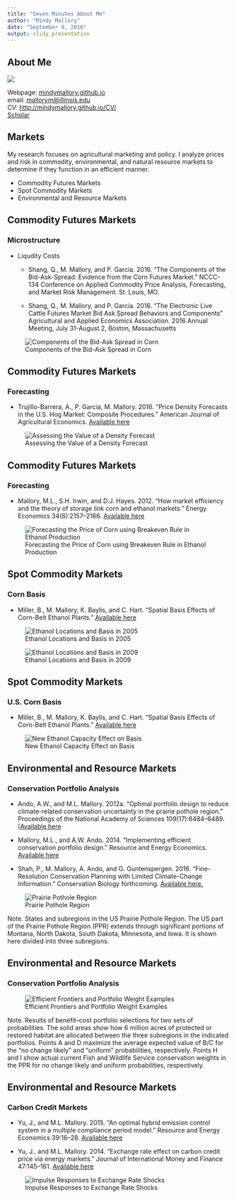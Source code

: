 ```yaml
---
title: "Seven Minutes About Me"
author: "Mindy Mallory"
date: "September 9, 2016"
output: slidy_presentation
---
```


## About Me



![](https://lh3.googleusercontent.com/PyX5BL0hZ-mjuvaHoCrA-sHShTRywuqc_7XiX90PRQOc-KOB3DL2uteyhwKLHH2IvBcamEXXHI4WYzEPLyJHUQPbKY1ZZLSBEV7wVAIeoTM9EQFl-_imuxh7io_Z8m5yQfl906sagaSeimOm_nhnBm_lCNaNqZHtXlBZnRaBMR0G4Swztdfmtk2cB8-g23fG9mnWVEHN4y8W2yGyxtKbTnI_OE7XfmmzmPdsLxr4GRhmixzmQiR6qXRIiRihElFNQFoS_zVUwKEG48EedqUvTLvUUAqNPl0YCIiYS99WGyLL4G8MshYLjkebJeqx46ADqvLSl4zFjAfIbJp0LNsFUYTTbPdPyEeSLGuupcjXGbqFhNsgUFklUdgQLXf_Q7ATe1mpjQcpOLGbJ4sq1sXqq2GAUGvjgD2tDX0ZkJObOLMhgaQlW4ahpQJOcm6wugmHwZJyu2pAF-91Djh7hzuHgJKDvfpC3si8v-37RgOXVRba28JqpSzoMoz3vZni-Mzvke9l-cfxM37hf67fZixakxVNeWh6tZPnqwcvsv6Wee-dP7ASxC-d5ILMOH_K9ss_fSU4tZDq_yldrfsIG8Y-M1vKJeNMNZD_HVtDcXO91KT_QxsC=w914-h515-no)


Webpage: [mindymallory.github.io](mindymallory.github.io)  
email: [mallorym@illinois.edu](mallorym@illinois.edu)  
CV: [http://mindymallory.github.io/CV/](http://mindymallory.github.io/CV/)  
[Scholar](https://scholar.google.com/citations?user=bp9U6boAAAAJ&hl=en)


## Markets

My research focuses on agricultural marketing and policy. I analyze prices and risk in commodity, environmental, and natural resource markets to determine if they function in an efficient manner.

+ Commodity Futures Markets
+ Spot Commodity Markets
+ Environmental and Resource Markets




## Commodity Futures Markets 

### Microstructure

+ Liqudity Costs

  + Shang, Q., M. Mallory, and P. Garcia. 2016. “The Components of the Bid-Ask-Spread: Evidence from the Corn Futures Market.” NCCC-134 Conference on Applied Commodity Price Analysis, Forecasting, and Market Risk Management. St. Louis, MO.

  + Shang, Q., M. Mallory, and P. Garcia. 2016. “The Electronic Live Cattle Futures Market Bid Ask Spread Behaviors and Components” Agricultural and Applied Economics Association. 2016 Annual Meeting, July 31-August 2, Boston, Massachusetts
  
![Components of the Bid-Ask Spread in Corn](images/bas-components.png)

## Commodity Futures Markets 

### Forecasting

  + Trujillo-Barrera, A., P. Garcia, M. Mallory. 2016. “Price Density Forecasts in the U.S. Hog Market: Composite Procedures.” American Journal of Agricultural Economics. [Available here](http://ajae.oxfordjournals.org/content/early/2016/08/02/ajae.aaw050.full)  
 
  ![Assessing the Value of a Density Forecast](images/F1.medium.gif)

## Commodity Futures Markets  

### Forecasting 

  + Mallory, M.L., S.H. Irwin, and D.J. Hayes. 2012. “How market efficiency and the theory of storage link corn and ethanol markets.” Energy Economics 34(6):2157–2166. [Available here](http://www.sciencedirect.com/science/article/pii/S0140988312000552%20target=)
  
  ![Forecasting the Price of Corn using Breakeven Rule in Ethanol Production](images/corn-be.jpg)
  
  
## Spot Commodity Markets

### Corn Basis

  + Miller, B., M. Mallory, K. Baylis, and C. Hart. “Spatial Basis Effects of Corn-Belt Ethanol Plants.” [Available here](https://www.ideals.illinois.edu/handle/2142/90769)

![Ethanol Locations and Basis in 2005](images/basis-2005.jpg)

![Ethanol Locations and Basis in 2009](images/basis-2009.jpg)

## Spot Commodity Markets

### U.S. Corn Basis

  + Miller, B., M. Mallory, K. Baylis, and C. Hart. “Spatial Basis Effects of Corn-Belt Ethanol Plants.” [Available here](https://www.ideals.illinois.edu/handle/2142/90769)

![New Ethanol Capacity Effect on Basis](images/ethanol-effect-on-basis.png)



## Environmental and Resource Markets  

### Conservation Portfolio Analysis

  + Ando, A.W., and M.L. Mallory. 2012a. “Optimal portfolio design to reduce climate-related conservation uncertainty in the prairie pothole region.” Proceedings of the National Academy of Sciences 109(17):6484–6489. [[Available here](http://www.pnas.org/content/109/17/6484.short)
  
  + Mallory, M.L., and A.W. Ando. 2014. “Implementing efficient conservation portfolio design.” Resource and Energy Economics. [Available here](http://www.sciencedirect.com/science/article/pii/S0928765514000402)
  
  + Shah, P., M. Mallory, A. Ando, and G. Guntenspergen. 2016. “Fine-Resolution Conservation Planning with Limited Climate-Change Information.” Conservation Biology forthcoming. [Available here.](http://onlinelibrary.wiley.com/doi/10.1111/cobi.12793/abstract)
  
  
![ Prairie Pothole Region](images/ppr.gif)

Note. States and subregions in the US Prairie Pothole Region. The US part of the Prairie Pothole Region (PPR) extends through significant portions of Montana, North Dakota, South Dakota, Minnesota, and Iowa. It is shown here divided into three subregions.

## Environmental and Resource Markets  

### Conservation Portfolio Analysis

![Efficient Frontiers and Portfolio Weight Examples](images/efficient-frontier.gif)

Note. Results of benefit–cost portfolio selections for two sets of probabilities. The solid areas show how 6 million acres of protected or restored habitat are allocated between the three subregions in the indicated portfolios. Points A and D maximize the average expected value of B/C for the “no change likely” and “uniform” probabilities, respectively. Points H and I show actual current Fish and Wildlife Service conservation weights in the PPR for no change likely and uniform probabilities, respectively.


## Environmental and Resource Markets

### Carbon Credit Markets

  + Yu, J., and M.L. Mallory. 2015. “An optimal hybrid emission control system in a multiple compliance period model.” Resource and Energy Economics 39:16–28. [Available here](http://www.sciencedirect.com/science/article/pii/S0928765514000773)

  + Yu, J., and M.L. Mallory. 2014. “Exchange rate effect on carbon credit price via energy markets.” Journal of International Money and Finance 47:145–161. [Available here](http://www.sciencedirect.com/science/article/pii/S0261560614000771)
  
  
![Impulse Responses to Exchange Rate Shocks](images/irf-carbon-market.jpg)  
  

  
